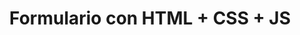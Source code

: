 ---
id: 5
title: "Formulario con HTML + CSS + JS"
description: "Explicación detallada de como crear un formulario sencillo."
img: "https://img.freepik.com/vector-gratis/plantilla-formulario-registro-diseno-plano_23-2147971971.jpg?w=1380&t=st=1690317851~exp=1690318451~hmac=592316065e9a8d029cbae41dde2f66ea916f19dcd4dcf9cd3a63d6dac3e30031"
---